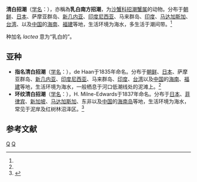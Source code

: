 {{Speciesbox
| image = Uca lactea-male-600-450.jpg
| image_caption = 雄蟹
| image2 = Hakusen-mesuosu070502.jpg
| image2_caption = 雌蟹（左）与雄蟹（右）
| genus = Uca
| species = lactea
| authority = [[de_Haan|de Haan]], 1835<ref name='id11933'>{{cite web| url =http://www.bioinfo.cn/db05/BjdwSpecies.php?action=view&id=11933| title =清白招潮| work =《中国动物物种编目数据库》| publisher =中国科学院微生物研究所| author =中国科学院动物研究所| accessdate =2009-04-28| deadurl =yes| archiveurl =https://web.archive.org/web/20160305015237/http://www.bioinfo.cn/db05/BjdwSpecies.php?action=view&id=11933| archivedate =2016-03-05}}</ref>
}}

'''清白招潮'''（[[学名|学名]]：{{lang|la|''Uca lactea''}}），亦稱為'''乳白南方招潮'''，为[[沙蟹科|沙蟹科]][[招潮蟹属|招潮蟹属]]的动物。分布于[[朝鲜|朝鲜]]、[[日本|日本]]、萨摩亚群岛、[[新几内亚|新几内亚]]、[[印度尼西亚|印度尼西亚]]、马来群岛、[[印度|印度]]、[[马达加斯加|马达加斯加]]、[[台湾|台湾]]、以及[[中国|中国]]的[[海南|海南]]、[[福建|福建]]等地，生活环境为海水，多生活于潮间带。<ref name='id11933'/>

种加名 ''lactea'' 意为“乳白的”。

==亚种==
* '''指名清白招潮'''（[[学名|学名]]：{{lang|la|''Uca lactea lactea''}}），de Haan于1835年命名。分布于[[朝鲜|朝鲜]]、[[日本|日本]]、萨摩亚群岛、[[新几内亚|新几内亚]]、[[印度尼西亚|印度尼西亚]]、马来群岛、[[印度|印度]]、[[台湾|台湾]]以及[[中国|中国]]的[[海南|海南]]、[[福建|福建]]等地，生活环境为海水，一般栖息于河口低潮线处的泥滩上。<ref name='id11933'/>
* '''环纹清白招潮'''（[[学名|学名]]：{{lang|la|''Uca lactea annulipes''}}），H. Milne-Edwards于1837年命名。分布于[[日本|日本]]、[[菲律宾|菲律宾]]、[[新加坡|新加坡]]、[[马达加斯加|马达加斯加]]、东非以及[[中国|中国]]的[[海南岛|海南岛]]等地，生活环境为海水，常见于泥岸及红树林沼泽区。<ref name='id11934'>{{cite web| url =http://www.bioinfo.cn/db05/BjdwSpecies.php?action=view&id=11934| title =环纹清白招潮| work =《中国动物物种编目数据库》| publisher =中国科学院微生物研究所| author =中国科学院动物研究所| accessdate =2009-04-28| deadurl =yes| archiveurl =https://web.archive.org/web/20160305020827/http://www.bioinfo.cn/db05/BjdwSpecies.php?action=view&id=11934| archivedate =2016-03-05}}</ref>

== 参考文献 ==
{{Commons category|Uca lactea}}
{{reflist}}
{{Taxonbar|from=Q6147344}}

[[Category:招潮属|Q]]
[[Category:1835年描述的动物|Q]]